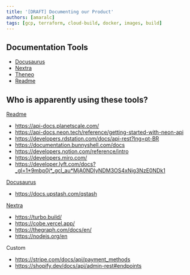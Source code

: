 ```yaml
---
title: '[DRAFT] Documenting our Product'
authors: [amaralc]
tags: [gcp, terraform, cloud-build, docker, images, build]
---
```


## Documentation Tools

- [Docusaurus](https://docusaurus.io/)
- [Nextra](https://nextra.site/)
- [Theneo](https://www.theneo.io/)
- [Readme](https://readme.com/)

## Who is apparently using these tools?

[Readme](https://readme.com/)

- https://api-docs.planetscale.com/
- https://api-docs.neon.tech/reference/getting-started-with-neon-api
- https://developers.rdstation.com/docs/api-rest?lng=pt-BR
- https://documentation.bunnyshell.com/docs
- https://developers.notion.com/reference/intro
- https://developers.miro.com/
- https://developer.lyft.com/docs?_gl=1*9mbp0j*_gcl_au*MjA0NDIyNDM3OS4xNjg3NzE0NDk1

[Docusaurus](https://docusaurus.io/)

- https://docs.upstash.com/qstash

[Nextra](https://nextra.site/)

- https://turbo.build/
- https://cobe.vercel.app/
- https://thegraph.com/docs/en/
- https://nodejs.org/en

Custom

- https://stripe.com/docs/api/payment_methods
- https://shopify.dev/docs/api/admin-rest#endpoints
